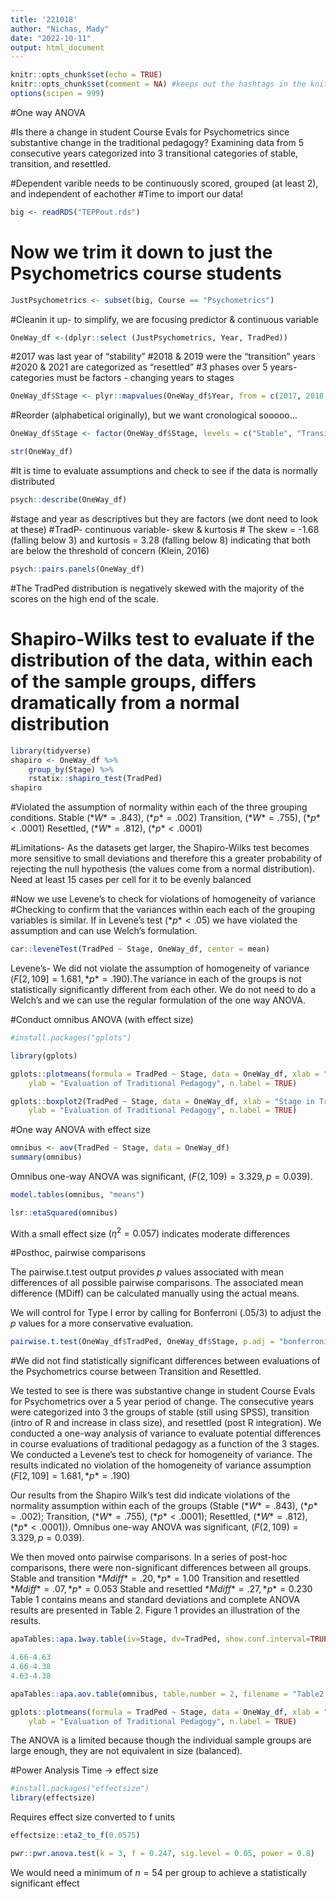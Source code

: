 ```yaml
---
title: '221018'
author: "Nichas, Mady"
date: "2022-10-11"
output: html_document
---
```

```r
knitr::opts_chunk$set(echo = TRUE)
knitr::opts_chunk$set(comment = NA) #keeps out the hashtags in the knits
options(scipen = 999)
```

#One way ANOVA

#Is there a change in student Course Evals for Psychometrics since substantive change in the traditional pedagogy? Examining data from 5 consecutive years categorized into 3 transitional categories of stable, transition, and resettled.

#Dependent varible needs to be continuously scored, grouped (at least 2), and independent of eachother
#Time to import our data!
```r
big <- readRDS("TEPPout.rds")
```

# Now we trim it down to just the Psychometrics course students
```r
JustPsychometrics <- subset(big, Course == "Psychometrics")
```

#Cleanin it up- to simplify, we are focusing predictor & continuous variable
```r
OneWay_df <-(dplyr::select (JustPsychometrics, Year, TradPed))
```

#2017 was last year of "stability"
#2018 & 2019 were the "transition" years
#2020 & 2021 are categorized as "resettled"
#3 phases over 5 years- categories must be factors - changing years to stages
```r
OneWay_df$Stage <- plyr::mapvalues(OneWay_df$Year, from = c(2017, 2018, 2019, 2020, 2021), to = c("Stable", "Transition", "Transition", "Resettled", "Resettled"))
```

#Reorder (alphabetical originally), but we want cronological sooooo...
```r
OneWay_df$Stage <- factor(OneWay_df$Stage, levels = c("Stable", "Transition", "Resettled"))
```

```r
str(OneWay_df)
```

#It is time to evaluate assumptions and check to see if the data is normally distributed
```r
psych::describe(OneWay_df)
```
#stage and year as descriptives but they are factors (we dont need to look at these)
#TradP- continuous variable- skew & kurtosis
# The skew = -1.68 (falling below 3) and kurtosis = 3.28 (falling below 8) indicating that both are below the threshold of concern (Klein, 2016)
```r
psych::pairs.panels(OneWay_df)
```

#The TradPed distribution is negatively skewed with the majority of the scores on the high end of the scale.

# Shapiro-Wilks test to evaluate if the distribution of the data, within each of the sample groups, differs dramatically from a normal distribution
```r
library(tidyverse)
shapiro <- OneWay_df %>%
    group_by(Stage) %>%
    rstatix::shapiro_test(TradPed)
shapiro
```
#Violated the assumption of normality within each of the three grouping conditions. 
Stable $(*W* = .843)$, $(*p* = .002)$
Transition, $(*W* = .755)$, $(*p* < .0001)$
Resettled, $(*W* = .812)$, $(*p* < .0001)$

#Limitations- As the datasets get larger, the Shapiro-Wilks test becomes more sensitive to small deviations and therefore this a greater probability of rejecting the null hypothesis (the values come from a normal distribution). Need at least 15 cases per cell for it to be evenly balanced

#Now we use Levene's to check for violations of homogeneity of variance
#Checking to confirm that the variances within each each of the grouping variables is similar.  If in Levene's test $(*p*< .05)$ we have violated the assumption and can use Welch's formulation.


```r
car::leveneTest(TradPed ~ Stage, OneWay_df, center = mean)
```
Levene's- We did not violate the assumption of homogeneity of variance $(F[2, 109] = 1.681, *p* = .190)$.The variance in each of the groups is not statistically significantly different from each other. 
We do not need to do a Welch's and we can use the regular formulation of the one way ANOVA.

#Conduct omnibus ANOVA (with effect size)

```r

#install.packages("gplots")

library(gplots)

```


```r
gplots::plotmeans(formula = TradPed ~ Stage, data = OneWay_df, xlab = "Stage in Transition",
    ylab = "Evaluation of Traditional Pedagogy", n.label = TRUE)
```

```r
gplots::boxplot2(TradPed ~ Stage, data = OneWay_df, xlab = "Stage in Transition",
    ylab = "Evaluation of Traditional Pedagogy", n.label = TRUE)
```
#One way ANOVA with effect size
```r
omnibus <- aov(TradPed ~ Stage, data = OneWay_df)
summary(omnibus)
```
Omnibus one-way ANOVA was significant, $(F(2, 109) = 3.329, p = 0.039)$. 


```r
model.tables(omnibus, "means")
```




```r
lsr::etaSquared(omnibus)
```

With a small effect size $(\eta^2 = 0.057)$ indicates moderate differences


#Posthoc, pairwise comparisons

The pairwise.t.test output provides *p* values associated with mean differences of all possible pairwise comparisons. The associated mean difference (MDiff) can be calculated manually using the actual means.

We will control for Type I error by calling for Bonferroni (.05/3) to adjust the *p* values for a more conservative evaluation. 
```r
pairwise.t.test(OneWay_df$TradPed, OneWay_df$Stage, p.adj = "bonferroni")
```
#We did not find statistically significant differences between evaluations of the Psychometrics course between Transition and Resettled.


We tested to see is there was substantive change in student Course Evals for Psychometrics over a 5 year period of change. The consecutive years were categorized into 3 the groups of stable (still using SPSS), transition (intro of R and increase in class size), and resettled (post R integration). We conducted a one-way analysis of variance to evaluate potential differences in course evaluations of traditional pedagogy as a function of the 3 stages. We conducted a Levene’s test to check for homogeneity of variance. The results indicated no violation of the homogeneity of variance assumption $(F[2, 109] = 1.681, *p* = .190)$

Our results from the Shapiro Wilk’s test did indicate violations of the normality assumption within each of the groups (Stable $(*W* = .843)$, $(*p* = .002)$; Transition, $(*W* = .755)$, $(*p* < .0001)$; Resettled, $(*W* = .812)$, $(*p* < .0001)$). Omnibus one-way ANOVA was significant, $(F(2, 109) = 3.329, p = 0.039)$. 

We then moved onto pairwise comparisons. In a series of post-hoc comparisons, there were non-significant differences between all groups. 
Stable and transition $*Mdiff* = .20, *p* = 1.00$ 
Transition and resettled $*Mdiff* = .07, *p* = 0.053$
Stable and resettled $*Mdiff* = .27, *p* = 0.230$ 
Table 1 contains means and standard deviations and complete ANOVA results are presented in Table 2. Figure 1 provides an illustration of the results.

```r
apaTables::apa.1way.table(iv=Stage, dv=TradPed, show.conf.interval=TRUE, data=OneWay_df, table.number=1)
```

```r
4.66-4.63
4.66-4.38
4.63-4.38
```

```r
apaTables::apa.aov.table(omnibus, table.number = 2, filename = "Table2.doc")
```

```r
gplots::plotmeans(formula = TradPed ~ Stage, data = OneWay_df, xlab = "Stage in Transition",
    ylab = "Evaluation of Traditional Pedagogy", n.label = TRUE)
```
The ANOVA is a limited because though the individual sample groups are large enough, they are not equivalent in size (balanced).

#Power Analysis Time -> effect size

```r
#install.packages("effectsize")
library(effectsize)
```

Requires effect size converted to f units
```r
effectsize::eta2_to_f(0.0575)
```
```r
pwr::pwr.anova.test(k = 3, f = 0.247, sig.level = 0.05, power = 0.8)
```

We would need a minimum of $n=54$ per group to achieve a statistically significant effect
